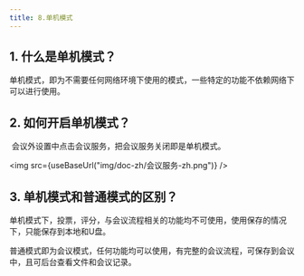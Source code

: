 ```yaml
---
title: 8.单机模式
---
```



## 1. 什么是单机模式？

​        单机模式，即为不需要任何网络环境下使用的模式，一些特定的功能不依赖网络下可以进行使用。

## 2. 如何开启单机模式？

​        会议外设置中点击会议服务，把会议服务关闭即是单机模式。

<img  src={useBaseUrl("img/doc-zh/会议服务-zh.png")} />

## 3. 单机模式和普通模式的区别？

​       单机模式下，投票，评分，与会议流程相关的功能均不可使用，使用保存的情况下，只能保存到本地和U盘。

​	   普通模式即为会议模式，任何功能均可以使用，有完整的会议流程，可保存到会议中，且可后台查看文件和会议记录。
